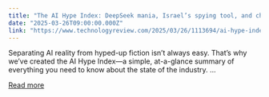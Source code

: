 ```yaml
---
title: "The AI Hype Index: DeepSeek mania, Israel’s spying tool, and cheating at chess"
date: "2025-03-26T09:00:00.000Z"
link: "https://www.technologyreview.com/2025/03/26/1113694/ai-hype-index-artificial-intelligence-openai-manus-doge/"
---
```


Separating AI reality from hyped-up fiction isn’t always easy. That’s why we’ve created the AI Hype Index—a simple, at-a-glance summary of everything you need to know about the state of the industry. ...

[Read more](https://www.technologyreview.com/2025/03/26/1113694/ai-hype-index-artificial-intelligence-openai-manus-doge/)
